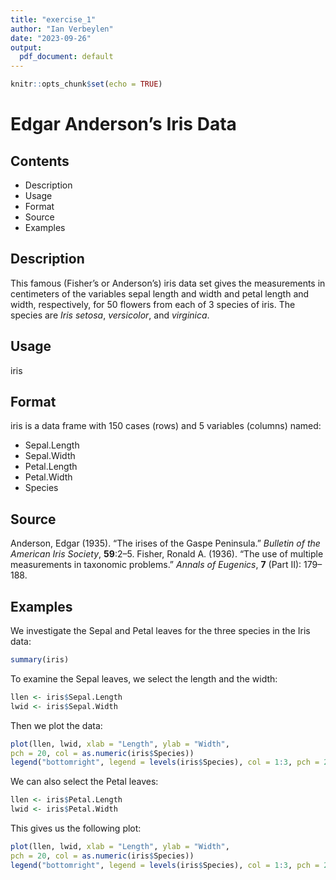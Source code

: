 ```yaml
---
title: "exercise_1"
author: "Ian Verbeylen"
date: "2023-09-26"
output:
  pdf_document: default
---
```


```r
knitr::opts_chunk$set(echo = TRUE)
```

# Edgar Anderson’s Iris Data

## Contents

* Description
* Usage
* Format
* Source
* Examples

## Description

This famous (Fisher’s or Anderson’s) iris data set gives the measurements in centimeters of the variables
sepal length and width and petal length and width, respectively, for 50 flowers from each of 3 species of iris.
The species are *Iris setosa*, *versicolor*, and *virginica*.

## Usage

iris

## Format

iris is a data frame with 150 cases (rows) and 5 variables (columns) named:

- Sepal.Length
- Sepal.Width
- Petal.Length
- Petal.Width
- Species

## Source

Anderson, Edgar (1935). “The irises of the Gaspe Peninsula.” *Bulletin of the American Iris Society*, **59**:2–5.
Fisher, Ronald A. (1936). “The use of multiple measurements in taxonomic problems.” *Annals of Eugenics*,
**7** (Part II): 179–188.

## Examples

We investigate the Sepal and Petal leaves for the three species in the Iris data:

```r
summary(iris)
```

To examine the Sepal leaves, we select the length and the width:

```r
llen <- iris$Sepal.Length
lwid <- iris$Sepal.Width
```

Then we plot the data:

```r
plot(llen, lwid, xlab = "Length", ylab = "Width",
pch = 20, col = as.numeric(iris$Species))
legend("bottomright", legend = levels(iris$Species), col = 1:3, pch = 20)
```



We can also select the Petal leaves:

```r
llen <- iris$Petal.Length
lwid <- iris$Petal.Width
```

This gives us the following plot:

```r
plot(llen, lwid, xlab = "Length", ylab = "Width",
pch = 20, col = as.numeric(iris$Species))
legend("bottomright", legend = levels(iris$Species), col = 1:3, pch = 20)
```

